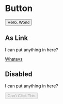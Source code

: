 
<Meta title="Components/Raspberry Pi/Button" />

# Button

<Story name="Vanilla">
  <button className="sc-rp-button">Hello, World</button>
</Story>

## As Link

I can put anything in here?

<Story name="As Link">
  <a className="sc-rp-button" href="#">
    Whatevs
  </a>
</Story>

## Disabled

I can put anything in here?

<Story name="Disabled">
  <button className="sc-rp-button" disabled>
    Can't Click This
  </button>
</Story>
